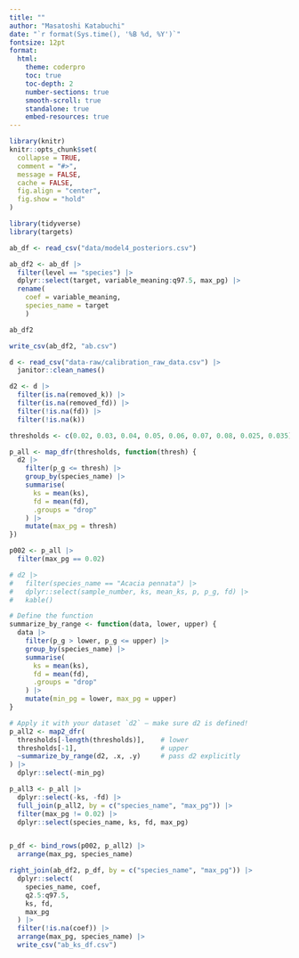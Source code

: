 ```yaml
---
title: ""
author: "Masatoshi Katabuchi"
date: "`r format(Sys.time(), '%B %d, %Y')`"
fontsize: 12pt
format:
  html:
    theme: coderpro
    toc: true
    toc-depth: 2
    number-sections: true
    smooth-scroll: true
    standalone: true
    embed-resources: true
---
```


```r
library(knitr)
knitr::opts_chunk$set(
  collapse = TRUE,
  comment = "#>",
  message = FALSE,
  cache = FALSE,
  fig.align = "center",
  fig.show = "hold"
)
```

```r
library(tidyverse)
library(targets)
```

```r
ab_df <- read_csv("data/model4_posteriors.csv")

ab_df2 <- ab_df |>
  filter(level == "species") |>
  dplyr::select(target, variable_meaning:q97.5, max_pg) |>
  rename(
    coef = variable_meaning,
    species_name = target
    )

ab_df2

write_csv(ab_df2, "ab.csv")
```

```r
d <- read_csv("data-raw/calibration_raw_data.csv") |>
  janitor::clean_names()

d2 <- d |>
  filter(is.na(removed_k)) |>
  filter(is.na(removed_fd)) |>
  filter(!is.na(fd)) |>
  filter(!is.na(k))

thresholds <- c(0.02, 0.03, 0.04, 0.05, 0.06, 0.07, 0.08, 0.025, 0.035)

p_all <- map_dfr(thresholds, function(thresh) {
  d2 |>
    filter(p_g <= thresh) |>
    group_by(species_name) |>
    summarise(
      ks = mean(ks),
      fd = mean(fd),
      .groups = "drop"
    ) |>
    mutate(max_pg = thresh)
})

p002 <- p_all |>
  filter(max_pg == 0.02)

# d2 |>
#   filter(species_name == "Acacia pennata") |>
#   dplyr::select(sample_number, ks, mean_ks, p, p_g, fd) |>
#   kable()

# Define the function
summarize_by_range <- function(data, lower, upper) {
  data |>
    filter(p_g > lower, p_g <= upper) |>
    group_by(species_name) |>
    summarise(
      ks = mean(ks),
      fd = mean(fd),
      .groups = "drop"
    ) |>
    mutate(min_pg = lower, max_pg = upper)
}

# Apply it with your dataset `d2` — make sure d2 is defined!
p_all2 <- map2_dfr(
  thresholds[-length(thresholds)],    # lower
  thresholds[-1],                     # upper
  ~summarize_by_range(d2, .x, .y)     # pass d2 explicitly
) |>
  dplyr::select(-min_pg)

p_all3 <- p_all |>
  dplyr::select(-ks, -fd) |>
  full_join(p_all2, by = c("species_name", "max_pg")) |>
  filter(max_pg != 0.02) |>
  dplyr::select(species_name, ks, fd, max_pg)


p_df <- bind_rows(p002, p_all2) |>
  arrange(max_pg, species_name)

```


```r
right_join(ab_df2, p_df, by = c("species_name", "max_pg")) |>
  dplyr::select(
    species_name, coef,
    q2.5:q97.5,
    ks, fd,
    max_pg
  ) |>
  filter(!is.na(coef)) |>
  arrange(max_pg, species_name) |>
  write_csv("ab_ks_df.csv")
```



